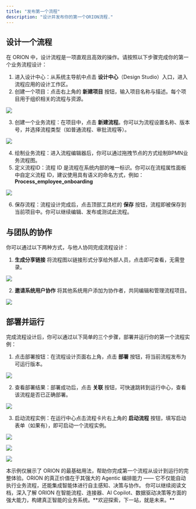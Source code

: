 ```yaml
---
title: "发布第一个流程"
description: "设计并发布你的第一个ORION流程."
---
```


## 设计一个流程

在 ORION 中，设计流程是一项直观且高效的操作。请按照以下步骤完成你的第一个业务流程设计：

1. 进入设计中心：从系统主导航中点击 **设计中心**（Design Studio）入口，进入流程应用的设计工作区。
2. 创建一个项目：点击右上角的 **新建项目** 按钮，输入项目名称与描述。每个项目用于组织相关的流程与资源。

![](assets/20250728_114114_newproject.png)

3. 创建一个业务流程：在项目中，点击 **新建流程**。你可以为流程设置名称、版本号，并选择流程类型（如普通流程、审批流程等）。

![](assets/20250728_114149_newprocess.png)

4. 绘制业务流程：进入流程编辑器后，你可以通过拖拽节点的方式绘制BPMN业务流程图。
5. 定义流程ID：流程 ID 是流程在系统内部的唯一标识。你可以在流程属性面板中自定义流程 ID，建议使用具有语义的命名方式，例如：**Process_employee_onboarding**

![](assets/20250728_114308_designprocess.png)

6. 保存流程：流程设计完成后，点击顶部工具栏的 **保存** 按钮，流程即被保存到当前项目中。你可以继续编辑、发布或测试此流程。

## 与团队的协作

你可以通过以下两种方式，与他人协同完成流程设计：

1. **生成分享链接**
   将流程图以链接形式分享给外部人员，点击即可查看，无需登录。

![](assets/20250728_114725_share.png)

2. **邀请系统用户协作**
   将其他系统用户添加为协作者，共同编辑和管理流程项目。

![](assets/20250728_114833_invite.png)

## 部署并运行

完成流程设计后，你可以通过以下简单的三个步骤，部署并运行你的第一个流程实例：

1. 点击部署按钮：在流程设计页面右上角，点击 **部署** 按钮，将当前流程发布为可运行版本。

![](assets/20250729_082816_deploy.png)

2. 查看部署结果：部署成功后，点击 **关联** 按钮，可快速跳转到运行中心，查看该流程是否已正确部署。

![](assets/20250729_082823_linkto.png)

3. 启动流程实例：在运行中心点击流程卡片右上角的 **启动流程** 按钮，填写启动表单（如果有），即可启动一个流程实例。

![](assets/20250729_082833_clicktostart.png)

![](assets/20250729_084153_readytostart.png)

![](assets/20250729_082847_processtarted.png)


<Note>
本示例仅展示了 ORION 的最基础用法，帮助你完成第一个流程从设计到运行的完整体验。ORION 的真正价值在于其强大的 Agentic 编排能力 —— 它不仅能自动执行业务流程，还能集成智能体进行自主感知、决策与协作。
你可以继续阅读文档，深入了解 ORION 在智能流程、连接器、AI Copilot、数据驱动决策等方面的强大能力，构建真正智能的业务系统。**欢迎探索，下一站，就是未来。**
</Note>
